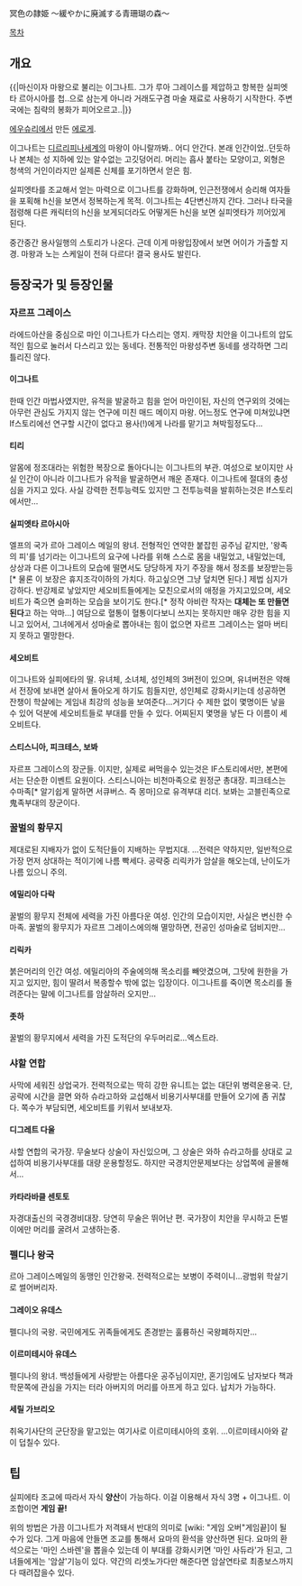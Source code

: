 冥色の隷姫 〜緩やかに廃滅する青珊瑚の森〜

[[목차]]
== 개요 ==
{{|마신이자 마왕으로 불리는 이그나트. 그가 루아 그레이스를 제압하고 항복한 실피엣타 르아시아를 첩..으로 삼는게 아니라 거래도구겸 마술 재료로 사용하기 시작한다. 주변국에는 침략의 봉화가 피어오르고..|}}

[[에우슈리]]에서 만든 [[에로게]].

이그나트는 [[디르리피나]]세계의 마왕이 아니랄까봐.. 어디 안간다. 본래 인간이었..던듯하나 본체는 성 지하에 있는 알수없는 고깃덩어리. 머리는 흡사 붙타는 모양이고, 외형은 청색의 거인이라지만 실제론 신체를 포기하면서 얻은 힘.

실피엣타를 조교해서 얻는 마력으로 이그나트를 강화하며, 인근전쟁에서 승리해 여자들을 포획해 h신을 보면서 정복하는게 목적. 이그나트는 4단변신까지 간다. 그러나 타국을 점령해 다른 캐릭터의 h신을 보게되더라도 어떻게든 h신을 보면 실피엣타가 끼어있게 된다.

중간중간 용사일행의 스토리가 나온다. 근데 이게 마왕입장에서 보면 어이가 가출할 지경. 마왕과 노는 스케일이 전혀 다르다! 결국 용사도 발린다.

== 등장국가 및 등장인물 ==
=== 자르프 그레이스 ===
라에드아산을 중심으로 마인 이그나트가 다스리는 영지. 캐막장 치안을 이그나트의 압도적인 힘으로 눌러서 다스리고 있는 동네다. 전통적인 마왕성주변 동네를 생각하면 그리 틀리진 않다.
==== 이그나트 ====
한때 인간 마법사였지만, 유적을 발굴하고 힘을 얻어 마인이된, 자신의 연구외의 것에는 아무런 관심도 가지지 않는 연구에 미친 매드 메이지 마왕. 어느정도 연구에 미쳐있냐면 If스토리에선 연구할 시간이 없다고 용사(!)에게 나라를 맡기고 쳐박힐정도다...
==== 티리 ====
알몸에 정조대라는 위험한 복장으로 돌아다니는 이그나트의 부관. 여성으로 보이지만 사실 인간이 아니라 이그나트가 유적을 발굴하면서 깨운 존재다.
이그나트에 절대의 충성심을 가지고 있다.
사실 강력한 전투능력도 있지만 그 전투능력을 발휘하는것은 If스토리에서만...
==== 실피엣타 르아시아 ====
엘프의 국가 르아 그레이스 메일의 왕녀.
전형적인 연약한 붙잡힌 공주님 같지만, '왕족의 피'를 넘기라는 이그나트의 요구에 나라를 위해 스스로 몸을 내밀었고, 내밀었는데, 상상과 다른 이그나트의 모습에 떨면서도 당당하게 자기 주장을 해서 정조를 보장받는등[* 물론 이 보장은 휴지조각이하의 가치다. 하고싶으면 그냥 덮치면 된다.] 제법 심지가 강하다.
반강제로 낳았지만 세오비트들에게는 모친으로서의 애정을 가지고있으며, 세오비트가 죽으면 슬퍼하는 모습을 보이기도 한다.[* 정작 아비란 작자는 '''대체는 또 만들면 된다'''고 하는 악마...]
여담으로  혈통이 혈통이다보니 쓰지는 못하지만 매우 강한 힘을 지니고 있어서, 그녀에게서 성마술로 뽑아내는 힘이 없으면 자르프 그레이스는 얼마 버티지 못하고 멸망한다.
==== 세오비트 ====
이그나트와 실피에타의 딸.
유녀체, 소녀체, 성인체의 3버전이 있으며, 유녀버전은 약해서 전장에 보내면 살아서 돌아오게 하기도 힘들지만, 성인체로 강화시키는데 성공하면 잔챙이 학살에는 게임내 최강의 성능을 보여준다...거기다 수 제한 없이 몇명이든 낳을 수 있어 덕분에 세오비트들로 부대를 만들 수 있다. 어찌된지 몇명을 낳든 다 이름이 세오비트다.
==== 스티스니아, 피크테스, 보봐 ====
자르프 그레이스의 장군들.
이지만, 실제로 써먹을수 있는것은 IF스토리에서만, 본편에서는 단순한 이벤트 요원이다.
스티스니아는 비천마족으로 원정군 총대장.
피크테스는 수마족[* 알기쉽게 말하면 서큐버스. 즉 몽마]으로 유격부대 리더.
보봐는 고블린족으로 鬼족부대의 장군이다.
=== 꿀벌의 황무지 ===
제대로된 지배자가 없이 도적단들이 지배하는 무법지대.
...전력은 약하지만, 일반적으로 가장 먼저 상대하는 적이기에 나름 빡세다. 공략중 리릭카가 암살을 해오는데, 난이도가 나름 있으니 주의.
==== 에밀리아 다락 ====
꿀벌의 황무지 전체에 세력을 가진 아름다운 여성.
인간의 모습이지만, 사실은 변신한 수마족.
꿀벌의 황무지가 자르프 그레이스에의해 멸망하면, 전공인 성마술로 덤비지만...
==== 리릭카 ====
붉은머리의 인간 여성.
에밀리아의 주술에의해 목소리를 빼앗겼으며, 그탓에 원한을 가지고 있지만, 힘이 딸려서 복종할수 밖에 없는 입장이다.
이그나트를 죽이면 목소리를 돌려준다는 말에 이그나트를 암살하러 오지만...
==== 좃하 ====
꿀벌의 황무지에서 세력을 가진 도적단의 우두머리로...엑스트라.
=== 샤할 연합 ===
사막에 세워진 상업국가.
전력적으로는 딱히 강한 유니트는 없는 대단위 병력운용국.
단, 공략에 시간을 끌면 와하 슈라고하와 교섭해서 비용기사부대를 만들어 오기에 좀 귀찮다.
쪽수가 부담되면, 세오비트를 키워서 보내보자.
==== 디그레트 다울 ====
샤할 연합의 국가장. 무술보다 상술이 자신있으며, 그 상술은 와하 슈라고하를 상대로 교섭하여 비용기사부대를 대량 운용할정도.
하지만 국경치안문제보다는 상업쪽에 골몰해서...
==== 카타라바클 센토토 ====
자경대출신의 국경경비대장. 당연히 무술은 뛰어난 편.
국가장이 치안을 무시하고 돈벌이에만 머리를 굴려서 고생하는중.
=== 펠디나 왕국 ===
르아 그레이스메일의 동맹인 인간왕국.
전력적으로는 보병이 주력이니...광범위 학살기로 썰어버리자.
==== 그레이오 유데스 ====
펠디나의 국왕. 국민에게도 귀족들에게도 존경받는 훌륭하신 국왕폐하지만...
==== 이르미테시아 유데스 ====
펠디나의 왕녀. 백성들에게 사랑받는 아름다운 공주님이지만, 혼기임에도 남자보다 책과 학문쪽에 관심을 가지는 터라 아버지의 머리를 아프게 하고 있다.
납치가 가능하다.
==== 세릴 가브리오 ====
취옥기사단의 군단장을 맡고있는 여기사로 이르미테시아의 호위.
...이르미테시아와 같이 덥칠수 있다.

== 팁 ==
실피에타 조교에 따라서 자식 '''양산'''이 가능하다.
이걸 이용해서 자식 3명 + 이그나트. 이 조합이면 '''게임 끝!'''

위의 방법은 가끔 이그나트가 저격돼서 반대의 의미로 [wiki: "게임 오버"게임끝]이 될수가 있다. 그게 마음에 안들면 조교를 통해서 요마의 환석을 양산하면 된다.
요마의 환석으로는 '마인 스바렌'을 뽑을수 있는데 이 부대를 강화시키면 '마인 사듀라'가 된고, 그녀들에게는 '암살'기능이 있다. 약간의 리셋노가다만 해준다면 암살연타로 최종보스까지 다 때려잡을수 있다.
